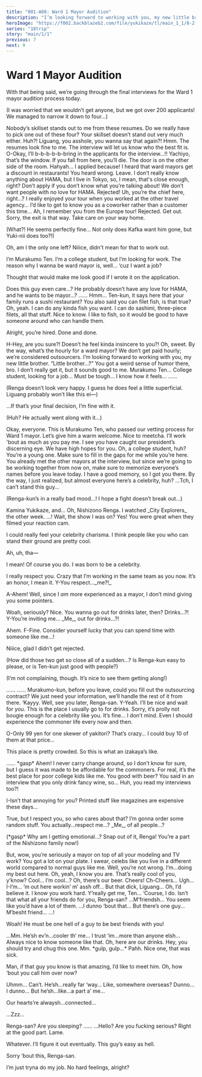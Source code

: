 ```yaml
---
title: "001-A08: Ward 1 Mayor Audition"
description: "I’m looking forward to working with you, my new little brother."
heroImage: "https://f002.backblazeb2.com/file/yukikaze/tl/main_1_1/8-2.jpg"
series: "18trip"
story: "main/1/1"
previous: 7
next: 9
---
```



# Ward 1 Mayor Audition

<Divider loc="HAMA Tours - Meeting Room" />

<StoryImg src="https://f002.backblazeb2.com/file/yukikaze/tl/main_1_1/8-1.jpg" alt="1" />

<Bubble character="Kafka">
With that being said, we’re going through the final interviews for the Ward 1 mayor audition process today.
</Bubble>

<Bubble mc>
<p class="t">(I was worried that we wouldn’t get anyone, but we got over 200 applicants! We managed to narrow it down to four…)</p>
</Bubble>

<Bubble character="Renga">
Nobody’s skillset stands out to me from these resumes. Do we really have to pick one out of these four?
</Bubble>

<Bubble character="Liguang">
Your skillset doesn’t stand out very much either.
</Bubble>

<Bubble character="Renga">
Huh?! Liguang, you asshole, you wanna say that again?!
</Bubble>

<Bubble character="Yukikaze">
Hmm. The resumes look fine to me. The interview will let us know who the best fit is.
</Bubble>

<Bubble character="Yachiyo">
O-Okay, I’ll b-b-b-b-b-bring in the applicants for the interview…!!
</Bubble>

<Bubble character="Kafka">
Yachiyo, that’s the window. If you fall from here, you’ll die. The door is on the other side of the room.
</Bubble>

<Bubble character="Yachiyo">
Hahyah…
</Bubble>

<Bubble character="Applicant A">
I applied because! I heard that ward mayors get a discount in restaurants!
</Bubble>

<Bubble character="Liguang">
You heard wrong. Leave.
</Bubble>

<Bubble character="Applicant B">
I don’t really know anything about HAMA, but I live in Tokyo, so, I mean, that's close enough, right?
</Bubble>

<Bubble character="Renga">
Don’t apply if you don’t know what you’re talking about! We don’t want people with no love for HAMA. Rejected!
</Bubble>

<Bubble character="Applicant C">
Uh, you’re the chief here, right…? I really enjoyed your tour when you worked at the other travel agency… I’d like to get to know you as a coworker rather than a customer this time…
</Bubble>

<Bubble mc>
Ah, I remember you from the Europe tour!
</Bubble>

<Bubble character="Kafka">
Rejected. Get out.
</Bubble>

<Bubble character="Yukikaze">
Sorry, the exit is that way. Take care on your way home.
</Bubble>

<Bubble mc>
<p class="t">(What?! He seems perfectly fine… Not only does Kafka want him gone, but Yuki-nii does too?!)</p>
</Bubble>

<StoryImg src="https://f002.backblazeb2.com/file/yukikaze/tl/main_1_1/8-2.jpg" alt="2" />

<Bubble character="Ten" name="???">
Oh, am I the only one left? Niiice, didn't mean for that to work out.

I’m Murakumo Ten. I’m a college student, but I’m looking for work. The reason why I wanna be ward mayor is, well… ‘cuz I want a job?

Thought that would make me look good if I wrote it on the application.
</Bubble>

<Bubble character="Renga">
Does this guy even care…? He probably doesn’t have any love for HAMA, and he wants to be mayor…?
</Bubble>

<Bubble character="Liguang">
……
</Bubble>

<Bubble character="Kafka">
Hmm… Ten-kun, it says here that your family runs a sushi restaurant? You also said you can filet fish, is that true?
</Bubble>

<Bubble character="Ten">
Oh, yeah. I can do any kinda fish you want. I can do sashimi, three-piece filets, all that stuff.
</Bubble>

<Bubble character="Kafka">
Nice to know. I like to fish, so it would be good to have someone around who can handle them.

Alright, you’re hired. Done and done.
</Bubble>

<Bubble character="Renga">
H-Hey, are you sure?! Doesn’t he feel kinda insincere to you?!
</Bubble>

<Bubble character="Ten">
Oh, sweet. By the way, what’s the hourly for a ward mayor?
</Bubble>

<Bubble character="Yukikaze">
We don’t get paid hourly; we’re considered outsourcers. I’m looking forward to working with you, my new little brother.
</Bubble>

<Bubble character="Ten">
“Little brother…?” You got a weird sense of humor there, bro. I don’t really get it, but it sounds good to me.
</Bubble>

<Bubble character="Yachiyo">
Murakumo Ten… College student, looking for a job… Must be tough… I know how it feels…
</Bubble>

<Bubble character="Renga">
……
</Bubble>

<Bubble mc>
<p class="t">(Renga doesn’t look very happy. I guess he does feel a little superficial. Liguang probably won’t like this ei&NoBreak;—)</p>
</Bubble>

<Bubble character="Liguang">
…If that’s your final decision, I’m fine with it.
</Bubble>

<Bubble mc>
<p class="t">(Huh? He actually went along with it…)</p>
</Bubble>

<Divider loc="HAMA Tours - Office Floor" />

<StoryImg src="https://f002.backblazeb2.com/file/yukikaze/tl/main_1_1/8-3.jpg" alt="3" />

<Bubble character="Kafka">
Okay, everyone. This is Murakumo Ten, who passed our vetting process for Ward 1 mayor. Let’s give him a warm welcome.
</Bubble>

<Bubble character="Ten">
Nice to meetcha. I’ll work 'bout as much as you pay me.
</Bubble>

<Bubble character="Sakujiro">
I see you have caught our president’s discerning eye. We have high hopes for you.
</Bubble>

<Bubble character="Daniel">
Oh, a college student, huh? You’re a young one. Make sure to fill in the gaps for me while you’re here.
</Bubble>

<Bubble character="Kafka">
You already met the other mayors at the interview, but since we’re going to be working together from now on, make sure to memorize everyone’s names before you leave today.
</Bubble>

<Bubble character="Ten">
I have a good memory, so I got you there. By the way, I just realized, but almost everyone here’s a celebrity, huh?
</Bubble>

<Bubble character="Renga">
…Tch, I can’t stand this guy…
</Bubble>

<Bubble mc>
<p class="t">(Renga-kun’s in a really bad mood…! I hope a fight doesn’t break out…)</p>
</Bubble>

<Bubble character="Ten">
Kamina Yukikaze, and… Oh, Nishizono Renga. I watched _City Explorers_ the other week.
</Bubble>

<Bubble character="Renga">
…! Wait, the show I was on?
</Bubble>

<Bubble character="Ten">
Yes! You were great when they filmed your reaction cam.

I could really feel your celebrity charisma. I think people like you who can stand their ground are pretty cool.
</Bubble>

<StoryImg src="https://f002.backblazeb2.com/file/yukikaze/tl/main_1_1/8-4.jpg" alt="4" />

<Bubble character="Renga">
Ah, uh, tha&NoBreak;—

I mean! Of course you do. I was born to be a celebrity.
</Bubble>

<Bubble character="Ten">
I really respect you. Crazy that I’m working in the same team as you now. It’s an honor, I mean it.
</Bubble>

<Bubble character="Renga">
Y-You respect…_me?!_

A-Ahem! Well, since I _am_ more experienced as a mayor, I don’t mind giving you some pointers.
</Bubble>

<Bubble character="Ten">
Woah, seriously? Nice. You wanna go out for drinks later, then?
</Bubble>

<Bubble character="Renga">
Drinks…?! Y-You’re inviting me… _Me,_ out for drinks…?!

Ahem. F-Fine. Consider yourself lucky that you can spend time with someone like me…!
</Bubble>

<Bubble character="Ten">
Niiice, glad I didn’t get rejected.
</Bubble>

<Bubble mc>
<p class="t">(How did those two get so close all of a sudden…? Is Renga-kun easy to please, or is Ten-kun just good with people?)</p>

<p class="t">(I’m not complaining, though. It’s nice to see them getting along!)</p>
</Bubble>

<StoryImg src="https://f002.backblazeb2.com/file/yukikaze/tl/main_1_1/8-5.jpg" alt="5" />

<Bubble character="Liguang">
……
</Bubble>

<Bubble character="Ten">
……
</Bubble>

<Bubble character="Nayuki">
Murakumo-kun, before you leave, could you fill out the outsourcing contract? We just need your information, we’ll handle the rest of it from there.
</Bubble>

<Bubble character="Ten">
‘Kayyy. Well, see you later, Renga-san.
</Bubble>

<Bubble character="Renga">
Y-Yeah. I’ll be nice and wait for you.
</Bubble>

<Divider loc="Budget-Friendly Izakaya" />

<StoryImg src="https://f002.backblazeb2.com/file/yukikaze/tl/main_1_1/8-6.jpg" alt="6" />

<Bubble character="Ten">
This is the place I usually go to for drinks. Sorry, it’s prolly not bougie enough for a celebrity like you.
</Bubble>

<Bubble character="Renga">
It’s fine… I don’t mind. Even I should experience the commoner life every now and then.

O-Only 99 yen for one skewer of yakitori? That’s crazy… I could buy 10 of them at that price…

This place is pretty crowded. So this is what an izakaya’s like.
</Bubble>

<Bubble character="Ten">
……
</Bubble>

<Bubble character="Renga">
&ast;gasp&ast; Ahem! I never carry change around, so I don’t know for sure, but I guess it was made to be affordable for the commoners.
</Bubble>

<Bubble character="Ten">
For real, it’s the best place for poor college kids like me. You good with beer? You said in an interview that you only drink fancy wine, so…
</Bubble>

<Bubble character="Renga">
Huh, you read my interviews too?!

I-Isn’t that annoying for you? Printed stuff like magazines are expensive these days…
</Bubble>

<Bubble character="Ten">
True, but I respect you, so who cares about that? I’m gonna order some random stuff.
</Bubble>

<Bubble character="Renga">
You actually…respect me…? _Me,_ of all people…?

<p class="t">(&ast;gasp&ast; Why am I getting emotional…? Snap out of it, Renga! You’re a part of the Nishizono family now!)</p>
</Bubble>

<Bubble character="Ten">
But, wow, you’re seriously a mayor on top of all your modeling and TV work? You got a lot on your plate. I swear, celebs like you live in a different world compared to normal guys like me.
</Bubble>

<Bubble character="Renga">
Well, you’re not wrong. I’m…doing my best out here.
</Bubble>

<Bubble character="Ten">
Oh, yeah, I know you are. That’s really cool of you, y’know?
</Bubble>

<Bubble character="Renga">
Cool… I’m cool…?
</Bubble>

<Bubble character="Ten">
Oh, there’s our beer. Cheers!
</Bubble>

<Bubble character="Renga">
Ch-Cheers…
</Bubble>

<Divider timeskip />

<StoryImg src="https://f002.backblazeb2.com/file/yukikaze/tl/main_1_1/8-7.jpg" alt="7" />

<Bubble character="Renga">
Ugh… I-I’m… ’m out here workin’ m’ assh off… But that dick, Liguang…
</Bubble>

<Bubble character="Ten">
Oh, I’d believe it. I know you work hard.
</Bubble>

<Bubble character="Renga">
Y’really get me, Ten…
</Bubble>

<Bubble character="Ten">
‘Course, I do. Isn’t that what all your friends do for you, Renga-san?
</Bubble>

<Bubble character="Renga">
…M’friendsh…
</Bubble>

<Bubble character="Ten">
You seem like you’d have a lot of them.
</Bubble>

<Bubble character="Renga">
…I dunno ‘bout that… But there’s one guy… M’besht friend…
</Bubble>

<Bubble character="Ten">
…!

Woah! He must be one hell of a guy to be best friends with you!
</Bubble>

<Bubble character="Renga">
…Mm. He’sh ev’n…cooler th’ me… I trust ‘im…more than anyone elsh…
</Bubble>

<Bubble character="Ten">
Always nice to know someone like that. Oh, here are our drinks. Hey, you should try and chug this one.
</Bubble>

<Bubble character="Renga">
Mm. &ast;gulp, gulp…&ast; Pahh.
</Bubble>

<Bubble character="Ten">
Nice one, that was sick.

Man, if that guy you know is that amazing, I’d like to meet him. Oh, how ‘bout you call him over now?
</Bubble>

<Bubble character="Renga">
Uhmm… Can’t. He’sh…really far ‘way…
</Bubble>

<Bubble character="Ten">
Like, somewhere overseas?
</Bubble>

<Bubble character="Renga">
Dunno… I dunno… But he’sh…like…a part a’ me…

Our hearts’re alwaysh…connected…

…Zzz…
</Bubble>

<Bubble character="Ten">
Renga-san? Are you sleeping?
</Bubble>

<Bubble character="Renga">
……
</Bubble>

<Bubble character="Ten">
…Hello?
</Bubble>

<StoryImg src="https://f002.backblazeb2.com/file/yukikaze/tl/main_1_1/8-8.jpg" alt="8" />

<Bubble character="Ten">
Are you fucking serious? Right at the good part. Lame.

Whatever. I’ll figure it out eventually. This guy’s easy as hell.

Sorry ‘bout this, Renga-san.

I’m just tryna do my job. No hard feelings, alright?
</Bubble>
